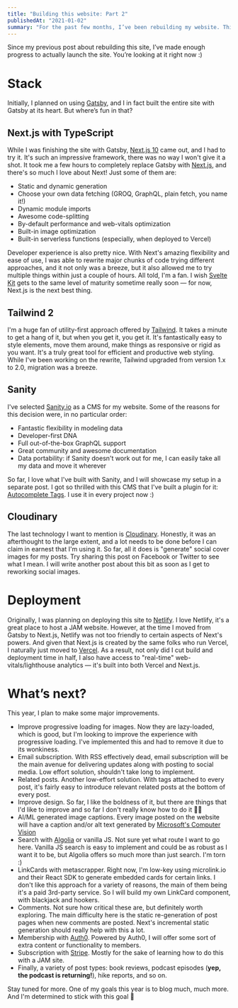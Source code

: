 ```yaml
---
title: "Building this website: Part 2"
publishedAt: "2021-01-02"
summary: "For the past few months, I’ve been rebuilding my website. This time, I’ve built it from scratch, with these two hands. In this post, I want to take a deep dive into what and how I built, and what’s next."
---
```


Since my previous post about rebuilding this site, I’ve made enough progress to actually launch the site. You’re looking at it right now :)

# Stack

Initially, I planned on using [Gatsby](https://gatsbyjs.com), and I in fact built the entire site with Gatsby at its heart. But where’s fun in that?

## Next.js with TypeScript

While I was finishing the site with Gatsby, [Next.js 10](https://nextjs.org/blog/next-10) came out, and I had to try it. It's such an impressive framework, there was no way I won't give it a shot. It took me a few hours to completely replace Gatsby with [Next.js](https://nextjs.org/), and there's so much I love about Next! Just some of them are:

* Static and dynamic generation
* Choose your own data fetching (GROQ, GraphQL, plain fetch, you name it!)
* Dynamic module imports
* Awesome code-splitting
* By-default performance and web-vitals optimization
* Built-in image optimization
* Built-in serverless functions (especially, when deployed to Vercel)

Developer experience is also pretty nice. With Next's amazing flexibility and ease of use, I was able to rewrite major chunks of code trying different approaches, and it not only was a breeze, but it also allowed me to try multiple things within just a couple of hours. All told, I'm a fan. I wish [Svelte Kit](https://svelte.dev/blog/whats-the-deal-with-sveltekit) gets to the same level of maturity sometime really soon — for now, Next.js is the next best thing.

## Tailwind 2

I'm a huge fan of utility-first approach offered by [Tailwind](https://tailwindcss.com). It takes a minute to get a hang of it, but when you get it, you get it. It's fantastically easy to style elements, move them around, make things as responsive or rigid as you want. It's a truly great tool for efficient and productive web styling. While I've been working on the rewrite, Tailwind upgraded from version 1.x to 2.0, migration was a breeze. 

## Sanity

I've selected [Sanity.io](https://sanity.io) as a CMS for my website. Some of the reasons for this decision were, in no particular order: 

* Fantastic flexibility in modeling data
* Developer-first DNA
* Full out-of-the-box GraphQL support
* Great community and awesome documentation
* Data portability: if Sanity doesn't work out for me, I can easily take all my data and move it wherever

So far, I love what I've built with Sanity, and I will showcase my setup in a separate post. I got so thrilled with this CMS that I've built a plugin for it: [Autocomplete Tags](https://www.sanity.io/plugins/autocomplete-tags). I use it in every project now :)

## Cloudinary

The last technology I want to mention is [Cloudinary](https://cloudinary.com). Honestly, it was an afterthought to the large extent, and a lot needs to be done before I can claim in earnest that I'm using it. So far, all it does is "generate" social cover images for my posts. Try sharing this post on Facebook or Twitter to see what I mean. I will write another post about this bit as soon as I get to reworking social images.

# Deployment

Originally, I was planning on deploying this site to [Netlify](https://netlify.com). I love Netlify, it's a great place to host a JAM website. However, at the time I moved from Gatsby to Next.js, Netlify was not too friendly to certain aspects of Next's powers. And given that Next.js is created by the same folks who run Vercel, I naturally just moved to [Vercel](https://vercel.com). As a result, not only did I cut build and deployment time in half, I also have access to "real-time" web-vitals/lighthouse analytics — it's built into both Vercel and Next.js.

<ImageWithAlt alt="Vercel Analytics" path="building-this-website-part-2/ccf00c415ef6dcb0fa914b907352d765b3b5c2b4-2024x2498.png" width="2024" height="2498"  />

# What’s next?

This year, I plan to make some major improvements. 

* Improve progressive loading for images. Now they are lazy-loaded, which is good, but I'm looking to improve the experience with progressive loading. I've implemented this and had to remove it due to its wonkiness. 
* Email subscription. With RSS effectively dead, email subscription will be the main avenue for delivering updates along with posting to social media. Low effort solution, shouldn't take long to implement.
* Related posts. Another low-effort solution. With tags attached to every post, it's fairly easy to introduce relevant related posts at the bottom of every post.
* Improve design. So far, I like the boldness of it, but there are things that I'd like to improve and so far I don't really know how to do it 🤷‍♂️
* AI/ML generated image captions. Every image posted on the website will have a caption and/or alt text generated by [Microsoft's Computer Vision](https://azure.microsoft.com/en-us/services/cognitive-services/computer-vision/)
* Search with [Algolia](https://algolia.com) or vanilla JS. Not sure yet what route I want to go here. Vanilla JS search is easy to implement and could be as robust as I want it to be, but Algolia offers so much more than just search. I'm torn :)
* LinkCards with metascrapper. Right now, I'm low-key using microlink.io and their React SDK to generate embedded cards for certain links. I don't like this approach for a variety of reasons, the main of them being it's a paid 3rd-party service. So I will build my own LinkCard component, with blackjack and hookers. 
* Comments. Not sure how critical these are, but definitely worth exploring. The main difficulty here is the static re-generation of post pages when new comments are posted. Next's incremental static generation should really help with this a lot. 
* Membership with [Auth0](https://auth0.com). Powered by Auth0, I will offer some sort of extra content or functionality to members. 
* Subscription with [Stripe](https://stripe.com). Mostly for the sake of learning how to do this with a JAM site. 
* Finally, a variety of post types: book reviews, podcast episodes (**yep, the podcast is returning!**), hike reports, and so on.

Stay tuned for more. One of my goals this year is to blog much, much more. And I'm determined to stick with this goal 💪
